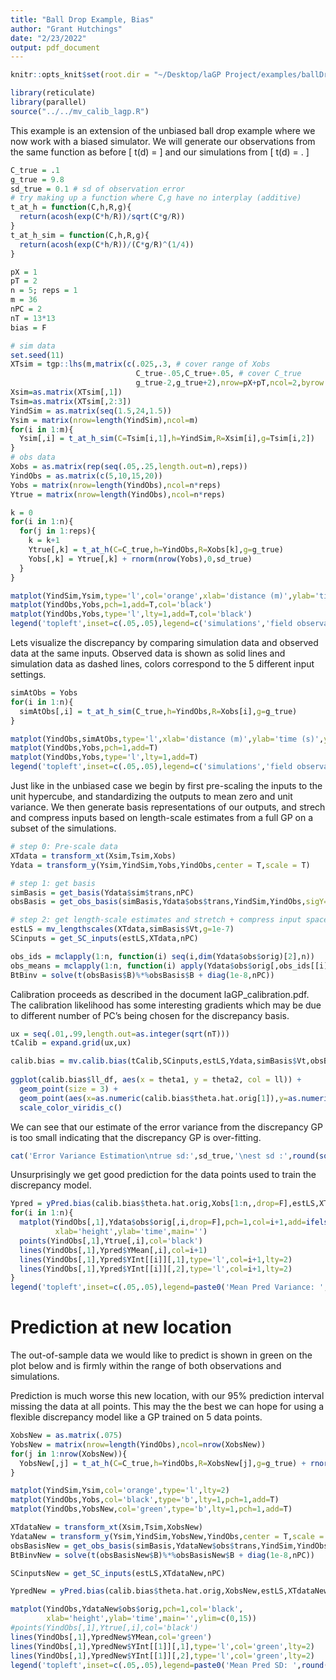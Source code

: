 ```yaml
---
title: "Ball Drop Example, Bias"
author: "Grant Hutchings"
date: "2/23/2022"
output: pdf_document
---
```

```r
knitr::opts_knit$set(root.dir = "~/Desktop/laGP Project/examples/ballDrop")
```

```r
library(reticulate)
library(parallel)
source("../../mv_calib_lagp.R")
```

This example is an extension of the unbiased ball drop example where we now work with a biased simulator. We will generate our observations from the same function as before
\[
t(d) = \frac{acosh(\exp\{Cd/R\})}{\sqrt{Cg/R}}
\]
and our simulations from 
\[
t(d) = \frac{acosh(\exp\{Cd/R\})}{(Cg/R)^{1/4}}.
\]

```r
C_true = .1
g_true = 9.8
sd_true = 0.1 # sd of observation error
# try making up a function where C,g have no interplay (additive)
t_at_h = function(C,h,R,g){
  return(acosh(exp(C*h/R))/sqrt(C*g/R))
}
t_at_h_sim = function(C,h,R,g){
  return(acosh(exp(C*h/R))/(C*g/R)^(1/4))
}

pX = 1
pT = 2
n = 5; reps = 1
m = 36
nPC = 2
nT = 13*13
bias = F

# sim data
set.seed(11)
XTsim = tgp::lhs(m,matrix(c(.025,.3, # cover range of Xobs
                            C_true-.05,C_true+.05, # cover C_true
                            g_true-2,g_true+2),nrow=pX+pT,ncol=2,byrow = T)) # cover g_true
Xsim=as.matrix(XTsim[,1])
Tsim=as.matrix(XTsim[,2:3])
YindSim = as.matrix(seq(1.5,24,1.5))
Ysim = matrix(nrow=length(YindSim),ncol=m)
for(i in 1:m){
  Ysim[,i] = t_at_h_sim(C=Tsim[i,1],h=YindSim,R=Xsim[i],g=Tsim[i,2])
}
# obs data
Xobs = as.matrix(rep(seq(.05,.25,length.out=n),reps))
YindObs = as.matrix(c(5,10,15,20))
Yobs = matrix(nrow=length(YindObs),ncol=n*reps)
Ytrue = matrix(nrow=length(YindObs),ncol=n*reps)

k = 0
for(i in 1:n){
  for(j in 1:reps){
    k = k+1
    Ytrue[,k] = t_at_h(C=C_true,h=YindObs,R=Xobs[k],g=g_true)
    Yobs[,k] = Ytrue[,k] + rnorm(nrow(Yobs),0,sd_true)
  }
}

matplot(YindSim,Ysim,type='l',col='orange',xlab='distance (m)',ylab='time (s)')
matplot(YindObs,Yobs,pch=1,add=T,col='black')
matplot(YindObs,Yobs,type='l',lty=1,add=T,col='black')
legend('topleft',inset=c(.05,.05),legend=c('simulations','field observations'),lty=1,col=c('orange','black'))
```

Lets visualize the discrepancy by comparing simulation data and observed data at the same inputs. Observed data is shown as solid lines and simulation data as dashed lines, colors correspond to the 5 different input settings.

```r
simAtObs = Yobs
for(i in 1:n){
  simAtObs[,i] = t_at_h_sim(C_true,h=YindObs,R=Xobs[i],g=g_true)
}

matplot(YindObs,simAtObs,type='l',xlab='distance (m)',ylab='time (s)',ylim=c(0,20),lty=2)
matplot(YindObs,Yobs,pch=1,add=T)
matplot(YindObs,Yobs,type='l',lty=1,add=T)
legend('topleft',inset=c(.05,.05),legend=c('simulations','field observations'),lty=1,col=c('orange','black'))
```

Just like in the unbiased case we begin by first pre-scaling the inputs to the unit hypercube, and standardizing the outputs to mean zero and unit variance. We then generate basis representations of our outputs, and strech and compress inputs based on length-scale estimates from a full GP on a subset of the simulations.

```r
# step 0: Pre-scale data
XTdata = transform_xt(Xsim,Tsim,Xobs)
Ydata = transform_y(Ysim,YindSim,Yobs,YindObs,center = T,scale = T)

# step 1: get basis
simBasis = get_basis(Ydata$sim$trans,nPC)
obsBasis = get_obs_basis(simBasis,Ydata$obs$trans,YindSim,YindObs,sigY=ifelse(sd_true>0,sd_true^2,1))

# step 2: get length-scale estimates and stretch + compress input space
estLS = mv_lengthscales(XTdata,simBasis$Vt,g=1e-7)
SCinputs = get_SC_inputs(estLS,XTdata,nPC)
```

```r
obs_ids = mclapply(1:n, function(i) seq(i,dim(Ydata$obs$orig)[2],n))
obs_means = mclapply(1:n, function(i) apply(Ydata$obs$orig[,obs_ids[[i]],drop=F],1,mean))
BtBinv = solve(t(obsBasis$B)%*%obsBasis$B + diag(1e-8,nPC))
```

Calibration proceeds as described in the document laGP_calibration.pdf. The calibration likelihood has some interesting gradients which may be due to different number of PC's being chosen for the discrepancy basis.

```r
ux = seq(.01,.99,length.out=as.integer(sqrt(nT)))
tCalib = expand.grid(ux,ux)

calib.bias = mv.calib.bias(tCalib,SCinputs,estLS,Ydata,simBasis$Vt,obsBasis,thetaHat=T)
  
ggplot(calib.bias$ll_df, aes(x = theta1, y = theta2, col = ll)) +
  geom_point(size = 3) + 
  geom_point(aes(x=as.numeric(calib.bias$theta.hat.orig[1]),y=as.numeric(calib.bias$theta.hat.orig[2])),col='red',size=1) +
  scale_color_viridis_c()
```

We can see that our estimate of the error variance from the discrepancy GP is too small indicating that the discrepancy GP is over-fitting.

```r
cat('Error Variance Estimation\ntrue sd:',sd_true,'\nest sd :',round(sqrt(calib.bias$dfit$ssq.hat.native),4))
```

Unsurprisingly we get good prediction for the data points used to train the discrepancy model.

```r
Ypred = yPred.bias(calib.bias$theta.hat.orig,Xobs[1:n,,drop=F],estLS,XTdata,simBasis$Vt,calib.bias$dfit,obsBasis$B,1000)
for(i in 1:n){
  matplot(YindObs[,1],Ydata$obs$orig[,i,drop=F],pch=1,col=i+1,add=ifelse(i==1,F,T),ylim=c(0,15),
          xlab='height',ylab='time',main='')
  points(YindObs[,1],Ytrue[,i],col='black')
  lines(YindObs[,1],Ypred$YMean[,i],col=i+1)
  lines(YindObs[,1],Ypred$YInt[[i]][,1],type='l',col=i+1,lty=2)
  lines(YindObs[,1],Ypred$YInt[[i]][,2],type='l',col=i+1,lty=2)
}
legend('topleft',inset=c(.05,.05),legend=paste0('Mean Pred Variance: ',round(mean(sqrt(Ypred$YVar)),3)))
```

# Prediction at new location

The out-of-sample data we would like to predict is shown in green on the plot below and is firmly within the range of both observations and simulations.

Prediction is much worse this new location, with our 95\% prediction interval missing the data at all points. This may the the best we can hope for using a flexible discrepancy model like a GP trained on 5 data points.

```r
XobsNew = as.matrix(.075)
YobsNew = matrix(nrow=length(YindObs),ncol=nrow(XobsNew))
for(j in 1:nrow(XobsNew)){
  YobsNew[,j] = t_at_h(C=C_true,h=YindObs,R=XobsNew[j],g=g_true) + rnorm(nrow(YobsNew),0,sd_true)
}

matplot(YindSim,Ysim,col='orange',type='l',lty=2)
matplot(YindObs,Yobs,col='black',type='b',lty=1,pch=1,add=T)
matplot(YindObs,YobsNew,col='green',type='b',lty=1,pch=1,add=T)

XTdataNew = transform_xt(Xsim,Tsim,XobsNew)
YdataNew = transform_y(Ysim,YindSim,YobsNew,YindObs,center = T,scale = T)
obsBasisNew = get_obs_basis(simBasis,YdataNew$obs$trans,YindSim,YindObs,sigY=ifelse(sd_true>0,sd_true^2,1))
BtBinvNew = solve(t(obsBasisNew$B)%*%obsBasisNew$B + diag(1e-8,nPC))

SCinputsNew = get_SC_inputs(estLS,XTdataNew,nPC)

YpredNew = yPred.bias(calib.bias$theta.hat.orig,XobsNew,estLS,XTdataNew,simBasis$Vt,calib.bias$dfit,obsBasisNew$B,1000)

matplot(YindObs,YdataNew$obs$orig,pch=1,col='black',
        xlab='height',ylab='time',main='',ylim=c(0,15))
#points(YindObs[,1],Ytrue[,i],col='black')
lines(YindObs[,1],YpredNew$YMean,col='green')
lines(YindObs[,1],YpredNew$YInt[[1]][,1],type='l',col='green',lty=2)
lines(YindObs[,1],YpredNew$YInt[[1]][,2],type='l',col='green',lty=2)
legend('topleft',inset=c(.05,.05),legend=paste0('Mean Pred SD: ',round(mean(sqrt(YpredNew$YVar)),4)))
```
